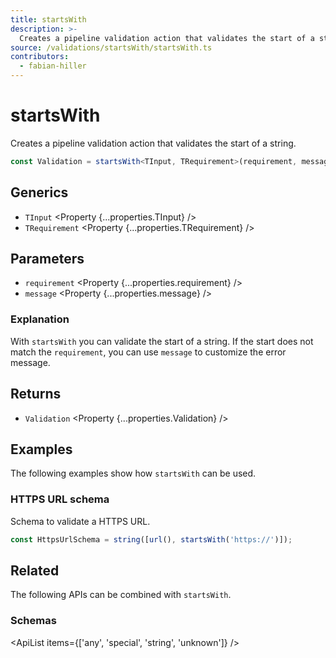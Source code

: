 ```yaml
---
title: startsWith
description: >-
  Creates a pipeline validation action that validates the start of a string.
source: /validations/startsWith/startsWith.ts
contributors:
  - fabian-hiller
---
```



# startsWith

Creates a pipeline validation action that validates the start of a string.

```ts
const Validation = startsWith<TInput, TRequirement>(requirement, message);
```

## Generics

- `TInput` <Property {...properties.TInput} />
- `TRequirement` <Property {...properties.TRequirement} />

## Parameters

- `requirement` <Property {...properties.requirement} />
- `message` <Property {...properties.message} />

### Explanation

With `startsWith` you can validate the start of a string. If the start does not match the `requirement`, you can use `message` to customize the error message.

## Returns

- `Validation` <Property {...properties.Validation} />

## Examples

The following examples show how `startsWith` can be used.

### HTTPS URL schema

Schema to validate a HTTPS URL.

```ts
const HttpsUrlSchema = string([url(), startsWith('https://')]);
```

## Related

The following APIs can be combined with `startsWith`.

### Schemas

<ApiList items={['any', 'special', 'string', 'unknown']} />

